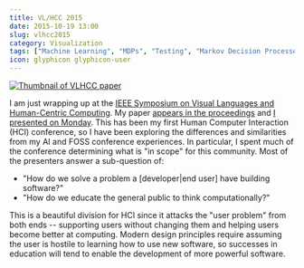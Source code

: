 ```yaml
---
title: VL/HCC 2015
date: 2015-10-19 13:00
slug: vlhcc2015
category: Visualization
tags: ["Machine Learning", "MDPs", "Testing", "Markov Decision Processes"]
icon: glyphicon glyphicon-user
---
```


<a href="/static/papers/VLHCC2015.pdf">
  <img alt="Thumbnail of VLHCC paper" src="/static/images/blog/content/VLHCC-thumbnail.png" title="Thumbnail of VLHCC paper" class="img-responsive" />
</a>

I am just wrapping up at the [IEEE Symposium on Visual Languages and Human-Centric Computing](https://sites.google.com/site/vlhcc2015/program).
My paper [appears in the proceedings](/papers/VLHCC2015.pdf) and
[I presented on Monday](https://twitter.com/brittjayDLF/status/656172012839260160).
This has been my first Human Computer Interaction (HCI) conference, so I have been exploring
the differences and similarities from my AI and FOSS conference experiences.
In particular, I spent much of the conference determining what is "in scope" for this community.
Most of the presenters answer a sub-question of:

* "How do we solve a problem a [developer|end user] have building software?"
* "How do we educate the general public to think computationally?"

This is a beautiful division for HCI since it attacks the "user problem" from both ends --
supporting users without changing them and helping users become better at computing.
Modern design principles require assuming the user is hostile to learning how to use new
software, so successes in education will tend to enable the development of more
powerful software.
